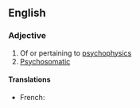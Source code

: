 ==English==

===Adjective===
{{en-adj|-}}

# Of or pertaining to [[psychophysics]]
# [[psychosomatic|Psychosomatic]]

====Translations====
{{trans-top}}
* French: {{t|fr|psychophysique|m|f}}
{{trans-mid}}
{{trans-bottom}}